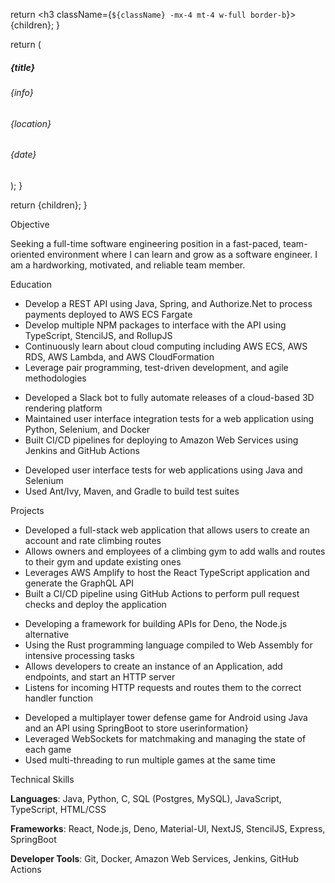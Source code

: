 
  return <h3 className={`${className} -mx-4 mt-4 w-full border-b`}>{children}</h3>;
}

  return (
    <div className="flex items-center justify-between flex-wrap my-1">
      <div>
        <h5>{title}</h5>
        <h6 className="italic -mt-3">{info}</h6>
      </div>
      <div className="text-right">
        <h6>{location}</h6>
        <h6 className="italic -mt-3">{date}</h6>
      </div>
    </div>
  );
}

  return <Page pageTitle="My Resume">{children}</Page>;
}

<Section>Objective</Section>

Seeking a full-time software engineering position in a fast-paced, team-oriented environment where I can learn and grow as a software engineer. I am a hardworking, motivated, and reliable team member.

<Section>Education</Section>

<SubSection
  title="Source Allies, Inc"
  location="Urbandale, IA"
  info="Software Engineering Apprentice"
  date="May 2020 – Present"
/>

- Develop a REST API using Java, Spring, and Authorize.Net to process payments deployed to AWS ECS Fargate
- Develop multiple NPM packages to interface with the API using TypeScript, StencilJS, and RollupJS
- Continuously learn about cloud computing including AWS ECS, AWS RDS, AWS Lambda, and AWS CloudFormation
- Leverage pair programming, test-driven development, and agile methodologies

<SubSection
  title="Vertex Software, LLC"
  location="Ames, IA"
  info="Software Quality Assurance Intern"
  date="October 2019 - April 2020"
/>

- Developed a Slack bot to fully automate releases of a cloud-based 3D rendering platform
- Maintained user interface integration tests for a web application using Python, Selenium, and Docker
- Built CI/CD pipelines for deploying to Amazon Web Services using Jenkins and GitHub Actions

<SubSection
  title="Maverick Software Consulting"
  location="Ames, IA"
  info="Test Automation Engineering Intern"
  date="April 2019 - October 2019"
/>

- Developed user interface tests for web applications using Java and Selenium
- Used Ant/Ivy, Maven, and Gradle to build test suites

<Section>Projects</Section>

<SubSection
  title="Route Rating"
  location=""
  info="React, TypeScript, AWS Amplify, DynamoDB, Material UI, GraphQL"
  date="August 2019 - Present"
/>

- Developed a full-stack web application that allows users to create an account and rate climbing routes
- Allows owners and employees of a climbing gym to add walls and routes to their gym and update existing ones
- Leverages AWS Amplify to host the React TypeScript application and generate the GraphQL API
- Built a CI/CD pipeline using GitHub Actions to perform pull request checks and deploy the application

<SubSection
  title="Lapi"
  location=""
  info="TypeScript, Deno, Rust, Web Assembly"
  date="September 2020 - Present"
/>

- Developing a framework for building APIs for Deno, the Node.js alternative
- Using the Rust programming language compiled to Web Assembly for intensive processing tasks
- Allows developers to create an instance of an Application, add endpoints, and start an HTTP server
- Listens for incoming HTTP requests and routes them to the correct handler function

<SubSection
  title="Tower Defense"
  location=""
  info="Java, SpringBoot, WebSockets, MySQL, Maven, Android"
  date="August 2019 - December 2019"
/>

- Developed a multiplayer tower defense game for Android using Java and an API using SpringBoot to store userinformation}
- Leveraged WebSockets for matchmaking and managing the state of each game
- Used multi-threading to run multiple games at the same time

<Section className="mb-1">Technical Skills</Section>

**Languages**: Java, Python, C, SQL (Postgres, MySQL), JavaScript, TypeScript, HTML/CSS

**Frameworks**: React, Node.js, Deno, Material-UI, NextJS, StencilJS, Express, SpringBoot

**Developer Tools**: Git, Docker, Amazon Web Services, Jenkins, GitHub Actions
